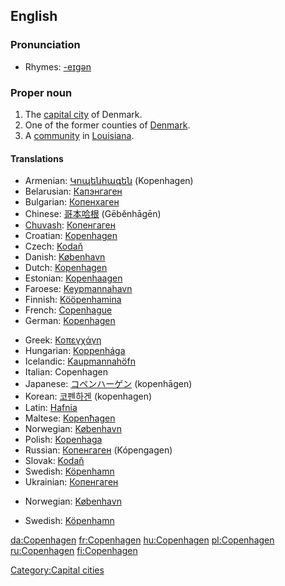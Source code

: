 {{wikipedia}}
{{wikipedia|Copenhagen County}}
{{wikipedia|Copenhagen, Louisiana}}
==English==

===Pronunciation===
* Rhymes: [[Rhymes:English:-eɪɡən|-eɪɡən]]

===Proper noun===
{{en-proper noun}}

# The [[capital city]] of Denmark.
# One of the former counties of [[Denmark]].
# A [[community]] in [[Louisiana]].

====Translations====
{{trans-top|capital of Denmark}}
* Armenian: [[Կոպենհագեն]] (Kopenhagen)
* Belarusian: [[Капэнгаген]]
* Bulgarian: [[Копенхаген]]
* Chinese: [[哥本哈根]] (Gēběnhāgēn)
* [[Chuvash]]: [[Копенгаген]]
* Croatian: [[Kopenhagen]]
* Czech: [[Kodaň]] {{f}}
* Danish: [[København]]
* Dutch: [[Kopenhagen]]
* Estonian: [[Kopenhaagen]]
* Faroese: [[Keypmannahavn]] {{f}}
* Finnish: [[Kööpenhamina]]
* French: [[Copenhague]]
* German: [[Kopenhagen]]
{{trans-mid}}
* Greek: [[Κοπεγχάγη]] {{f}}
* Hungarian: [[Koppenhága]]
* Icelandic: [[Kaupmannahöfn]] {{f}}
* Italian: Copenhagen {{f}}
* Japanese: [[コペンハーゲン]] (kopenhāgen)
* Korean: [[코펜하겐]] (kopenhagen)
* Latin: [[Hafnia]]
* Maltese: [[Kopenħagen]]
* Norwegian: [[København]]
* Polish: [[Kopenhaga]] {{f}}
* Russian: [[Копенгаген]] (Kópengagen) {{m}}
* Slovak: [[Kodaň]]
* Swedish: [[Köpenhamn]] {{n}}
* Ukrainian: [[Копенгаген]] {{m}}
{{trans-bottom}}

{{trans-top|former county in Denmark}}
* Norwegian: [[København]]
{{trans-mid}}
* Swedish: [[Köpenhamn]] {{n}}
{{trans-bottom}}

[[Category:Capital cities]]

[[da:Copenhagen]]
[[fr:Copenhagen]]
[[hu:Copenhagen]]
[[pl:Copenhagen]]
[[ru:Copenhagen]]
[[fi:Copenhagen]]